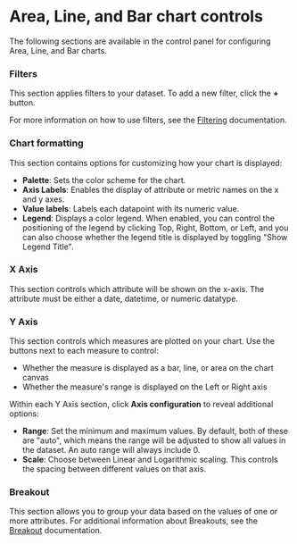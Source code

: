 # Area, Line, and Bar chart controls

The following sections are available in the control panel for configuring Area, Line, and Bar charts.

### Filters

This section applies filters to your dataset. To add a new filter, click the **+** button.

For more information on how to use filters, see the [Filtering](../filter) documentation.

### Chart formatting
This section contains options for customizing how your chart is displayed:
- **Palette**: Sets the color scheme for the chart.
- **Axis Labels**: Enables the display of attribute or metric names on the x and y axes.
- **Value labels**: Labels each datapoint with its numeric value.
- **Legend**: Displays a color legend. When enabled, you can control the positioning of the legend by clicking Top, Right, Bottom, or Left, and you can also choose whether the legend title is displayed by toggling "Show Legend Title".

### X Axis

This section controls which attribute will be shown on the x-axis. The attribute must be either a date, datetime, or numeric datatype.

### Y Axis

This section controls which measures are plotted on your chart. Use the buttons next to each measure to control:
- Whether the measure is displayed as a bar, line, or area on the chart canvas
- Whether the measure's range is displayed on the Left or Right axis

Within each Y Axis section, click **Axis configuration** to reveal additional options:
- **Range**: Set the minimum and maximum values. By default, both of these are "auto", which means the range will be adjusted to show all values in the dataset. An auto range will always include 0.
- **Scale**: Choose between Linear and Logarithmic scaling. This controls the spacing between different values on that axis.

### Breakout

This section allows you to group your data based on the values of one or more attributes. For additional information about Breakouts, see the [Breakout](../breakout) documentation.
